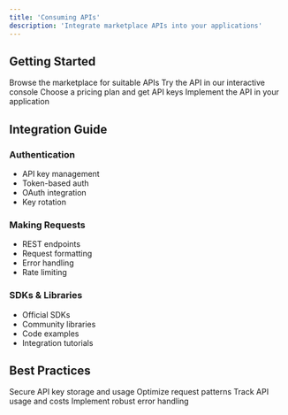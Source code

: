 ```yaml
---
title: 'Consuming APIs'
description: 'Integrate marketplace APIs into your applications'
---
```


## Getting Started

<Steps>
  <Step title="Find APIs">
    Browse the marketplace for suitable APIs
  </Step>
  
  <Step title="Test">
    Try the API in our interactive console
  </Step>
  
  <Step title="Subscribe">
    Choose a pricing plan and get API keys
  </Step>
  
  <Step title="Integrate">
    Implement the API in your application
  </Step>
</Steps>

## Integration Guide

### Authentication
- API key management
- Token-based auth
- OAuth integration
- Key rotation

### Making Requests
- REST endpoints
- Request formatting
- Error handling
- Rate limiting

### SDKs & Libraries
- Official SDKs
- Community libraries
- Code examples
- Integration tutorials

## Best Practices

<CardGroup cols={2}>
  <Card title="Security" icon="shield-check">
    Secure API key storage and usage
  </Card>
  
  <Card title="Performance" icon="bolt">
    Optimize request patterns
  </Card>
  
  <Card title="Monitoring" icon="chart-line">
    Track API usage and costs
  </Card>
  
  <Card title="Error Handling" icon="triangle-exclamation">
    Implement robust error handling
  </Card>
</CardGroup> 